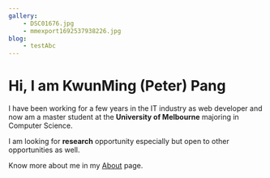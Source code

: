 ```yaml
---
gallery: 
    - DSC01676.jpg
    - mmexport1692537938226.jpg
blog:
    - testAbc
---
```


# Hi, I am KwunMing (Peter) Pang

I have been working for a few years in the IT industry as web developer and now am a master student at the **University of Melbourne** majoring in Computer Science. 

I am looking for **research** opportunity especially but open to other opportunities as well. 

Know more about me in my [About](/about) page. 
